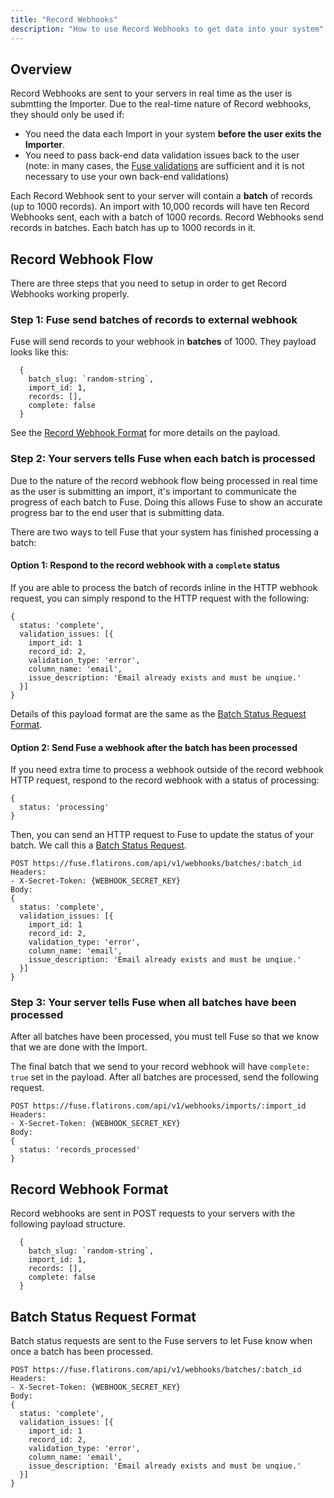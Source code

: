 ```yaml
---
title: "Record Webhooks"
description: "How to use Record Webhooks to get data into your system"
---
```


## Overview
Record Webhooks are sent to your servers in real time as the user is submtting the Importer. Due to the real-time nature of Record webhooks, they should only be used if:
- You need the data each Import in your system **before the user exits the Importer**.
- You need to pass back-end data validation issues back to the user (note: in many cases, the [Fuse validations](/getting-started/adding-data-validations/) are sufficient and it is not necessary to use your own back-end validations)

Each Record Webhook sent to your server will contain a **batch** of records (up to 1000 records). An import with 10,000 records will have ten Record Webhooks sent, each with a batch of 1000 records.
Record Webhooks send records in batches. Each batch has up to 1000 records in it.

## Record Webhook Flow
There are three steps that you need to setup in order to get Record Webhooks working properly.

### Step 1: Fuse send batches of records to external webhook
Fuse will send records to your webhook in **batches** of 1000. They payload looks like this:

```
  {
    batch_slug: `random-string`,
    import_id: 1,
    records: [],
    complete: false
  }
```

See the [Record Webhook Format](#record-webhook-format) for more details on the payload.

### Step 2: Your servers tells Fuse when each batch is processed
Due to the nature of the record webhook flow being processed in real time as the user is submitting an import, it's important to communicate the progress of each batch to Fuse. Doing this allows Fuse to show an accurate progress bar to the end user that is submitting data.

There are two ways to tell Fuse that your system has finished processing a batch:

#### Option 1: Respond to the record webhook with a `complete` status
If you are able to process the batch of records inline in the HTTP webhook request, you can simply respond to the HTTP request with the following:

```
{
  status: 'complete',
  validation_issues: [{
    import_id: 1
    record_id: 2,
    validation_type: 'error',
    column_name: 'email',
    issue_description: 'Email already exists and must be unqiue.'
  }]
}
```

Details of this payload format are the same as the [Batch Status Request Format](#batch-status-request-format).


#### Option 2: Send Fuse a webhook after the batch has been processed
If you need extra time to process a webhook outside of the record webhook HTTP request, respond to the record webhook with a status of processing:

```
{
  status: 'processing'
}
```

Then, you can send an HTTP request to Fuse to update the status of your batch. We call this a [Batch Status Request](#batch-status-request-format).

```
POST https://fuse.flatirons.com/api/v1/webhooks/batches/:batch_id
Headers:
- X-Secret-Token: {WEBHOOK_SECRET_KEY}
Body:
{ 
  status: 'complete',
  validation_issues: [{
    import_id: 1
    record_id: 2,
    validation_type: 'error',
    column_name: 'email',
    issue_description: 'Email already exists and must be unqiue.'
  }]
}
```

### Step 3: Your server tells Fuse when all batches have been processed
After all batches have been processed, you must tell Fuse so that we know that we are done with the Import.

The final batch that we send to your record webhook will have `complete: true` set in the payload. After all batches are processed, send the following request.

```
POST https://fuse.flatirons.com/api/v1/webhooks/imports/:import_id
Headers:
- X-Secret-Token: {WEBHOOK_SECRET_KEY}
Body:
{ 
  status: 'records_processed'
}
```


## Record Webhook Format
Record webhooks are sent in POST requests to your servers with the following payload structure.

```
  {
    batch_slug: `random-string`,
    import_id: 1,
    records: [],
    complete: false
  }
```

## Batch Status Request Format
Batch status requests are sent to the Fuse servers to let Fuse know when once a batch has been processed.

```
POST https://fuse.flatirons.com/api/v1/webhooks/batches/:batch_id
Headers:
- X-Secret-Token: {WEBHOOK_SECRET_KEY}
Body:
{ 
  status: 'complete',
  validation_issues: [{
    import_id: 1
    record_id: 2,
    validation_type: 'error',
    column_name: 'email',
    issue_description: 'Email already exists and must be unqiue.'
  }]
}
```
